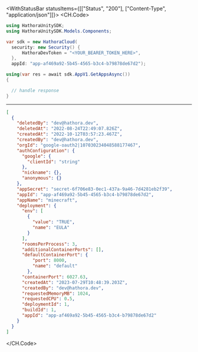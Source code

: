 

<WithStatusBar statusItems={[["Status", "200"], ["Content-Type", "application/json"]]}>
  <CH.Code>
  ```csharp GetApps.cs
  using HathoraUnitySDK;
using HathoraUnitySDK.Models.Components;

var sdk = new HathoraCloud(
    security: new Security() {
        HathoraDevToken = "<YOUR_BEARER_TOKEN_HERE>",
    },
    appId: "app-af469a92-5b45-4565-b3c4-b79878de67d2");

using(var res = await sdk.AppV1.GetAppsAsync())
{

    // handle response
}
  ```
  ---

  ```json Example Response
  [
    {
      "deletedBy": "dev@hathora.dev",
      "deletedAt": "2022-08-24T22:49:07.826Z",
      "createdAt": "2022-10-12T03:57:23.467Z",
      "createdBy": "dev@hathora.dev",
      "orgId": "google-oauth2|107030234048588177467",
      "authConfiguration": {
        "google": {
          "clientId": "string"
        },
        "nickname": {},
        "anonymous": {}
      },
      "appSecret": "secret-6f706e83-0ec1-437a-9a46-7d4281eb2f39",
      "appId": "app-af469a92-5b45-4565-b3c4-b79878de67d2",
      "appName": "minecraft",
      "deployment": {
        "env": [
          {
            "value": "TRUE",
            "name": "EULA"
          }
        ],
        "roomsPerProcess": 3,
        "additionalContainerPorts": [],
        "defaultContainerPort": {
            "port": 8000,
            "name": "default"
          },
        "containerPort": 6027.63,
        "createdAt": "2023-07-29T10:48:39.203Z",
        "createdBy": "dev@hathora.dev",
        "requestedMemoryMB": 1024,
        "requestedCPU": 0.5,
        "deploymentId": 1,
        "buildId": 1,
        "appId": "app-af469a92-5b45-4565-b3c4-b79878de67d2"
      }
    }
  ]
  ```
  </CH.Code>
</WithStatusBar>
